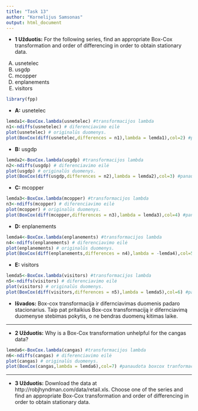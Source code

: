 ```yaml
---
title: "Task 13"
author: "Kornelijus Samsonas"
output: html_document
---
```


* **1 Užduotis:** For the following series, find an appropriate Box-Cox transformation and order of differencing in order to obtain stationary data.
(A) usnetelec
(B) usgdp
(C) mcopper
(D) enplanements 
(E) visitors


```r
library(fpp)
```


* **A:**  usnetelec

```r
lemda1<-BoxCox.lambda(usnetelec) #transformacijos lambda
n1<-ndiffs(usnetelec) # diferenciavimo eilė
plot(usnetelec) # originalūs duomenys.
plot(BoxCox(diff(usnetelec,differences = n1),lambda = lemda1),col=2) #panaudota boxcox tranformacija ir diferenciavimas
```

* **B:**  usgdp

```r
lemda2<-BoxCox.lambda(usgdp) #transformacijos lambda
n2<-ndiffs(usgdp) # diferenciavimo eilė
plot(usgdp) # originalūs duomenys.
plot(BoxCox(diff(usgdp,differences = n2),lambda = lemda2),col=3) #panaudota boxcox tranformacija ir diferenciavimas
```

* **C:**  mcopper

```r
lemda3<-BoxCox.lambda(mcopper) #transformacijos lambda
n3<-ndiffs(mcopper) # diferenciavimo eilė
plot(mcopper) # originalūs duomenys.
plot(BoxCox(diff(mcopper,differences = n3),lambda = lemda3),col=4) #panaudota boxcox tranformacija ir diferenciavimas
```

* **D:**  enplanements

```r
lemda4<-BoxCox.lambda(enplanements) #transformacijos lambda
n4<-ndiffs(enplanements) # diferenciavimo eilė
plot(enplanements) # originalūs duomenys.
plot(BoxCox(diff(enplanements,differences = n4),lambda = -lemda4),col=5) #panaudota boxcox tranformacija ir diferenciavimas ???KAIP DEL MINUSOO???
```

* **E:** visitors

```r
lemda5<-BoxCox.lambda(visitors) #transformacijos lambda
n5<-ndiffs(visitors) # diferenciavimo eilė
plot(visitors) # originalūs duomenys.
plot(BoxCox(diff(visitors,differences = n5),lambda = lemda5),col=6) #panaudota boxcox tranformacija ir diferenciavimas
```

* **Išvados:** Box-cox transformacija ir difernciavimas duomenis padaro stacionarius. Taip pat pritaikius Box-cox transformaciją ir difernciavimą duomenyse stebimas pokytis, o ne bendras duomenų kitimas laike.

_____________
* **2 Užduotis:** Why is a Box-Cox transformation unhelpful for the cangas data?

```r
lemda6<-BoxCox.lambda(cangas) #transformacijos lambda
n6<-ndiffs(cangas) # diferenciavimo eilė
plot(cangas) # originalūs duomenys.
plot(BoxCox(cangas,lambda = lemda6),col=7) #panaudota boxcox tranformacija ir diferenciavimas
```

_____________

* **3 Užduotis:** Download the data at http://robjhyndman.com/data/retail.xls. Choose one of the series and find an appropriate Box-Cox transformation and order of differencing in order to obtain stationary data.
